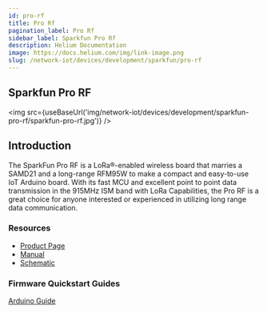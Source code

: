 ```yaml
---
id: pro-rf
title: Pro Rf
pagination_label: Pro Rf
sidebar_label: Sparkfun Pro Rf
description: Helium Documentation
image: https://docs.helium.com/img/link-image.png
slug: /network-iot/devices/development/sparkfun/pro-rf
---
```



## Sparkfun Pro RF

<img src={useBaseUrl('img/network-iot/devices/development/sparkfun-pro-rf/sparkfun-pro-rf.jpg')} />

## Introduction

The SparkFun Pro RF is a LoRa®-enabled wireless board that marries a SAMD21 and a long-range RFM95W
to make a compact and easy-to-use IoT Arduino board. With its fast MCU and excellent point to point
data transmission in the 915MHz ISM band with LoRa Capabilities, the Pro RF is a great choice for
anyone interested or experienced in utilizing long range data communication.

### Resources

- [Product Page](https://www.sparkfun.com/products/14916)
- [Manual](https://learn.sparkfun.com/tutorials/sparkfun-samd21-pro-rf-hookup-guide?_ga=2.165621823.1036802692.1607713936-859284285.1605745645#introduction)
- [Schematic ](https://cdn.sparkfun.com/assets/f/f/8/e/f/SAMD21_Pro_RF_v11_Schematic.pdf)

### Firmware Quickstart Guides

[Arduino Guide](/network-iot/devices/development/sparkfun/pro-rf/arduino)
